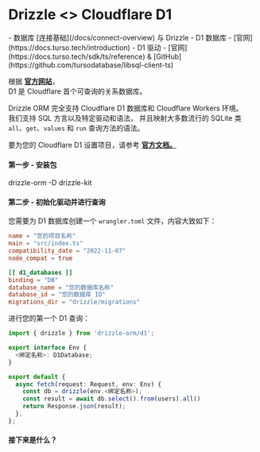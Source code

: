 
# Drizzle \<\> Cloudflare D1

<Prerequisites>
- 数据库 [连接基础](/docs/connect-overview) 与 Drizzle
- D1 数据库 - [官网](https://docs.turso.tech/introduction)
- D1 驱动 - [官网](https://docs.turso.tech/sdk/ts/reference) & [GitHub](https://github.com/tursodatabase/libsql-client-ts)
</Prerequisites>

根据 **[官方网站](https://developers.cloudflare.com/d1/)**，  
D1 是 Cloudflare 首个可查询的关系数据库。  
  
Drizzle ORM 完全支持 Cloudflare D1 数据库和 Cloudflare Workers 环境。  
我们支持 SQL 方言以及特定驱动和语法，
并且映射大多数流行的 SQLite 类 `all`、`get`、`values` 和 `run` 查询方法的语法。

要为您的 Cloudflare D1 设置项目，请参考 **[官方文档。](https://developers.cloudflare.com/d1/)**

#### 第一步 - 安装包
<Npm>
drizzle-orm
-D drizzle-kit
</Npm>

#### 第二步 - 初始化驱动并进行查询

您需要为 D1 数据库创建一个 `wrangler.toml` 文件，内容大致如下：
```toml
name = "您的项目名称"
main = "src/index.ts"
compatibility_date = "2022-11-07"
node_compat = true

[[ d1_databases ]]
binding = "DB"
database_name = "您的数据库名称"
database_id = "您的数据库 ID"
migrations_dir = "drizzle/migrations"
```

进行您的第一个 D1 查询：
```typescript copy
import { drizzle } from 'drizzle-orm/d1';

export interface Env {
  <绑定名称>: D1Database;
}

export default {
  async fetch(request: Request, env: Env) {
    const db = drizzle(env.<绑定名称>);
    const result = await db.select().from(users).all()
    return Response.json(result);
  },
};
```

#### 接下来是什么？

<WhatsNextPostgres/>